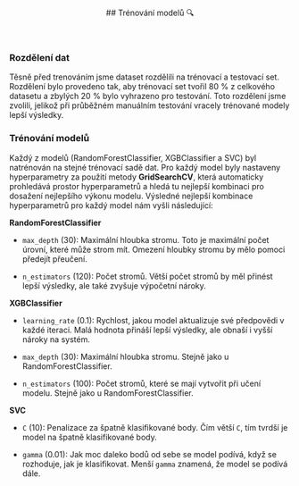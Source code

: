 
<article id="trenovaniModelu">
  <header style={{marginBottom: "1rem"}}>
    ##  Trénování modelů 🔍
  </header>

### Rozdělení dat

Těsně před trenováním jsme dataset rozdělili na trénovací a testovací set. Rozdělení bylo provedeno tak, aby trénovací set tvořil 80&nbsp;% z celkového datasetu a zbylých 20&nbsp;% bylo vyhrazeno pro testování. Toto rozdělení jsme zvolili, jelikož při průběžném manuálním testování vracely trénované modely lepší výsledky.

### Trénování modelů

Každý z modelů (RandomForestClassifier, XGBClassifier a SVC) byl natrénován na stejné trénovací sadě dat. Pro každý model byly nastaveny hyperparametry za použití metody **GridSearchCV**, která automaticky prohledává prostor hyperparametrů a hledá tu nejlepší kombinaci pro dosažení nejlepšího výkonu modelu. Výsledné nejlepší kombinace hyperparametrů pro každý model nám vyšli následující:

**RandomForestClassifier**

- `max_depth` (30): Maximální hloubka stromu. Toto je maximální počet úrovní, které může strom mít. Omezení hloubky stromu by mělo pomoci předejít přeučení.

- `n_estimators` (120): Počet stromů. Větší počet stromů by měl přinést lepší výsledky, ale také zvyšuje výpočetní nároky.

**XGBClassifier**

- `learning_rate` (0.1): Rychlost, jakou model aktualizuje své předpovědi v každé iteraci. Malá hodnota přináší lepší výsledky, ale obnaší i vyšší nároky na systém.

- `max_depth` (30): Maximální hloubka stromu. Stejně jako u RandomForestClassifier.

- `n_estimators` (100): Počet stromů, které se mají vytvořit při učení modelu. Stejně jako u RandomForestClassifier.

**SVC**

- `C` (10): Penalizace za špatně klasifikované body. Čím větší `C`, tím tvrdší je model na špatně klasifikované body.

- `gamma` (0.01): Jak moc daleko bodů od sebe se model podívá, když se rozhoduje, jak je klasifikovat. Menší `gamma` znamená, že model se podívá dále.

</article>
